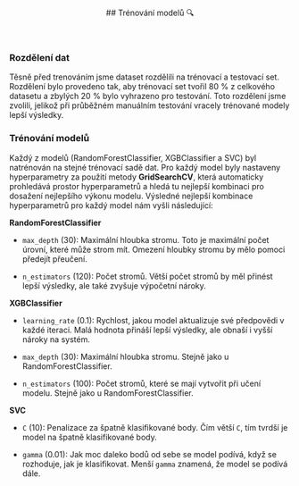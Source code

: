 
<article id="trenovaniModelu">
  <header style={{marginBottom: "1rem"}}>
    ##  Trénování modelů 🔍
  </header>

### Rozdělení dat

Těsně před trenováním jsme dataset rozdělili na trénovací a testovací set. Rozdělení bylo provedeno tak, aby trénovací set tvořil 80&nbsp;% z celkového datasetu a zbylých 20&nbsp;% bylo vyhrazeno pro testování. Toto rozdělení jsme zvolili, jelikož při průběžném manuálním testování vracely trénované modely lepší výsledky.

### Trénování modelů

Každý z modelů (RandomForestClassifier, XGBClassifier a SVC) byl natrénován na stejné trénovací sadě dat. Pro každý model byly nastaveny hyperparametry za použití metody **GridSearchCV**, která automaticky prohledává prostor hyperparametrů a hledá tu nejlepší kombinaci pro dosažení nejlepšího výkonu modelu. Výsledné nejlepší kombinace hyperparametrů pro každý model nám vyšli následující:

**RandomForestClassifier**

- `max_depth` (30): Maximální hloubka stromu. Toto je maximální počet úrovní, které může strom mít. Omezení hloubky stromu by mělo pomoci předejít přeučení.

- `n_estimators` (120): Počet stromů. Větší počet stromů by měl přinést lepší výsledky, ale také zvyšuje výpočetní nároky.

**XGBClassifier**

- `learning_rate` (0.1): Rychlost, jakou model aktualizuje své předpovědi v každé iteraci. Malá hodnota přináší lepší výsledky, ale obnaší i vyšší nároky na systém.

- `max_depth` (30): Maximální hloubka stromu. Stejně jako u RandomForestClassifier.

- `n_estimators` (100): Počet stromů, které se mají vytvořit při učení modelu. Stejně jako u RandomForestClassifier.

**SVC**

- `C` (10): Penalizace za špatně klasifikované body. Čím větší `C`, tím tvrdší je model na špatně klasifikované body.

- `gamma` (0.01): Jak moc daleko bodů od sebe se model podívá, když se rozhoduje, jak je klasifikovat. Menší `gamma` znamená, že model se podívá dále.

</article>
